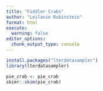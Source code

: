 ```yaml
---
title: "Fiddler Crabs"
author: "Leilanie Rubinstein"
format: html
execute: 
  warning: false
editor_options: 
  chunk_output_type: console
---
```


```r
install.packages("lterdatasampler")
library(lterdatasampler)
```

```r
pie_crab <- pie_crab
skimr::skim(pie_crab)
```

